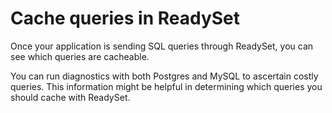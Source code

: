 
# Cache queries in ReadySet

Once your application is sending SQL queries through ReadySet, you can see which queries are cacheable. 

You can run diagnostics with both Postgres and MySQL to ascertain costly queries. This information might 
be helpful in determining which queries you should cache with ReadySet. 